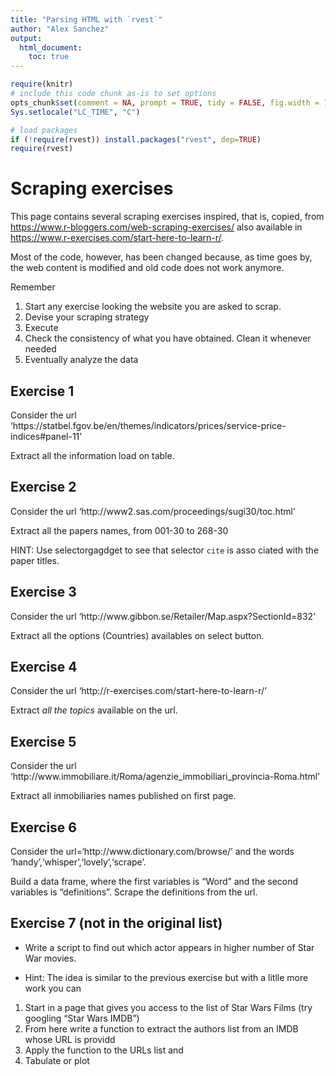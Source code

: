 ```yaml
---
title: "Parsing HTML with `rvest`"
author: "Alex Sanchez"
output: 
  html_document:
    toc: true
---
```


```r
require(knitr)
# include this code chunk as-is to set options
opts_chunk$set(comment = NA, prompt = TRUE, tidy = FALSE, fig.width = 7, fig.height = 7,echo = TRUE, message = FALSE, warning = FALSE, cache=FALSE)
Sys.setlocale("LC_TIME", "C")
```

```r
# load packages
if (!require(rvest)) install.packages("rvest", dep=TRUE)
require(rvest)
```

# Scraping exercises

This page contains several scraping exercises inspired, that is, copied, from [https://www.r-bloggers.com/web-scraping-exercises/](Web Scraping Exercises) also available in [https://www.r-exercises.com/start-here-to-learn-r/](https://www.r-exercises.com/start-here-to-learn-r/).

Most of the code, however, has been changed because, as time goes by, the web content is modified and old code does not work anymore.

Remember

1. Start any exercise looking the website you are asked to scrap.
2. Devise your scraping strategy
3. Execute
4. Check the consistency of what you have obtained. Clean it whenever needed
5. Eventually analyze the data

## Exercise 1

Consider the url 'https://statbel.fgov.be/en/themes/indicators/prices/service-price-indices#panel-11'

Extract all the information load on table.


## Exercise 2

Consider the url 'http://www2.sas.com/proceedings/sugi30/toc.html'

Extract all the papers names, from 001-30 to 268-30

HINT: Use selectorgagdget to see that selector `cite` is asso ciated with the paper titles.


## Exercise 3

Consider the url 'http://www.gibbon.se/Retailer/Map.aspx?SectionId=832'

Extract all the options (Countries) availables on select button.


## Exercise 4

Consider the url 'http://r-exercises.com/start-here-to-learn-r/'

Extract *all the topics* available on the url.

## Exercise 5

Consider the url 'http://www.immobiliare.it/Roma/agenzie_immobiliari_provincia-Roma.html'

Extract all inmobiliaries names published on first page.

## Exercise 6

Consider the url='http://www.dictionary.com/browse/' and the words 'handy','whisper','lovely','scrape'.

Build a data frame, where the first variables is "Word" and the second variables is "definitions". Scrape the definitions from the url.

## Exercise 7 (not in the original list)

- Write a script to find out which actor appears in  higher number of Star War movies.

- Hint: The idea is similar to the previous exercise but with a litlle more work you can 

1. Start in a page that gives you access to the list of Star Wars Films (try googling "Star Wars IMDB")
2. From here write a function to extract the authors list from an IMDB whose URL is providd
3. Apply the function to the URLs list and
4. Tabulate or plot
